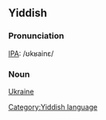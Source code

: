 =='''Yiddish'''==
===Pronunciation===
[[w:IPA|IPA]]: /ʊkʁainɛ/

===Noun===
[[Ukraine]]
[[Category:Yiddish language]]